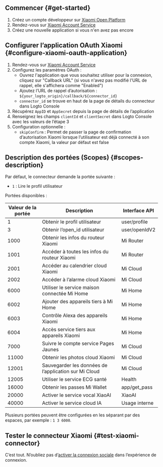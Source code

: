 ## Commencer \{#get-started}

1. Créez un compte développeur sur [Xiaomi Open Platform](https://dev.mi.com/)
2. Rendez-vous sur [Xiaomi Account Service](https://dev.mi.com/passport/oauth2/applist)
3. Créez une nouvelle application si vous n'en avez pas encore

## Configurer l’application OAuth Xiaomi \{#configure-xiaomi-oauth-application}

1. Rendez-vous sur [Xiaomi Account Service](https://dev.mi.com/passport/oauth2/applist)
2. Configurez les paramètres OAuth :
   - Ouvrez l'application que vous souhaitez utiliser pour la connexion, cliquez sur "Callback URL" (si vous n'avez pas modifié l'URL de rappel, elle s'affichera comme "Enabled")
   - Ajoutez l’URL de rappel d’autorisation : `${your_logto_origin}/callback/${connector_id}`
   - `connector_id` se trouve en haut de la page de détails du connecteur dans Logto Console
3. Récupérez `AppID` et `AppSecret` depuis la page de détails de l’application
4. Renseignez les champs `clientId` et `clientSecret` dans Logto Console avec les valeurs de l’étape 3
5. Configuration optionnelle :
   - `skipConfirm` : Permet de passer la page de confirmation d’autorisation Xiaomi lorsque l’utilisateur est déjà connecté à son compte Xiaomi, la valeur par défaut est false

## Description des portées (Scopes) \{#scopes-description}

Par défaut, le connecteur demande la portée suivante :

- `1` : Lire le profil utilisateur

Portées disponibles :

| Valeur de la portée | Description                                           | Interface API |
| ------------------- | ----------------------------------------------------- | ------------- |
| 1                   | Obtenir le profil utilisateur                         | user/profile  |
| 3                   | Obtenir l’open_id utilisateur                         | user/openIdV2 |
| 1000                | Obtenir les infos du routeur Xiaomi                   | Mi Router     |
| 1001                | Accéder à toutes les infos du routeur Xiaomi          | Mi Router     |
| 2001                | Accéder au calendrier cloud Xiaomi                    | Mi Cloud      |
| 2002                | Accéder à l’alarme cloud Xiaomi                       | Mi Cloud      |
| 6000                | Utiliser le service maison connectée Mi Home          | Mi Home       |
| 6002                | Ajouter des appareils tiers à Mi Home                 | Mi Home       |
| 6003                | Contrôle Alexa des appareils Xiaomi                   | Mi Home       |
| 6004                | Accès service tiers aux appareils Xiaomi              | Mi Home       |
| 7000                | Suivre le compte service Pages Jaunes                 | Mi Cloud      |
| 11000               | Obtenir les photos cloud Xiaomi                       | Mi Cloud      |
| 12001               | Sauvegarder les données de l’application sur Mi Cloud | Mi Cloud      |
| 12005               | Utiliser le service ECG santé                         | Health        |
| 16000               | Obtenir les passes Mi Wallet                          | app/get_pass  |
| 20000               | Activer le service vocal XiaoAI                       | XiaoAI        |
| 40000               | Activer le service cloud IA                           | Usage interne |

Plusieurs portées peuvent être configurées en les séparant par des espaces, par exemple : `1 3 6000`.

## Tester le connecteur Xiaomi \{#test-xiaomi-connector}

C’est tout. N’oubliez pas d’[activer la connexion sociale](https://docs.logto.io/connectors/social-connectors#enable-social-sign-in) dans l’expérience de connexion.
